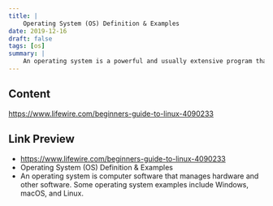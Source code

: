 ```yaml
---
title: |
    Operating System (OS) Definition & Examples
date: 2019-12-16
draft: false
tags: [os]
summary: |
    An operating system is a powerful and usually extensive program that controls and manages the hardware and other software on a computer.   All computers and computer-like devices require operating systems,...
---
```


## Content

https://www.lifewire.com/beginners-guide-to-linux-4090233

## Link Preview

- https://www.lifewire.com/beginners-guide-to-linux-4090233
- Operating System (OS) Definition & Examples
- An operating system is computer software that manages hardware and other software. Some operating system examples include Windows, macOS, and Linux.
